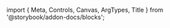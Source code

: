 ﻿import { Meta, Controls, Canvas, ArgTypes, Title } from '@storybook/addon-docs/blocks';

<Meta of={SwitchStories} />
<Title />

<Canvas of={SwitchStories.Default} layout={"centered"} sourceState={"none"} withToolbar={true}/>
<Controls/>

## Components

### Switch
<ArgTypes of={SwitchStories} />

### SwitchDescription
<ArgTypes of={SwitchDescriptionStories} />

### SwitchErrorMessage
<ArgTypes of={SwitchErrorMessageStories} />

### SwitchControl
<ArgTypes of={SwitchControlStories} />

### SwitchThumb
<ArgTypes of={SwitchThumbStories} />

### SwitchLabel
<ArgTypes of={SwitchLabelStories} />
